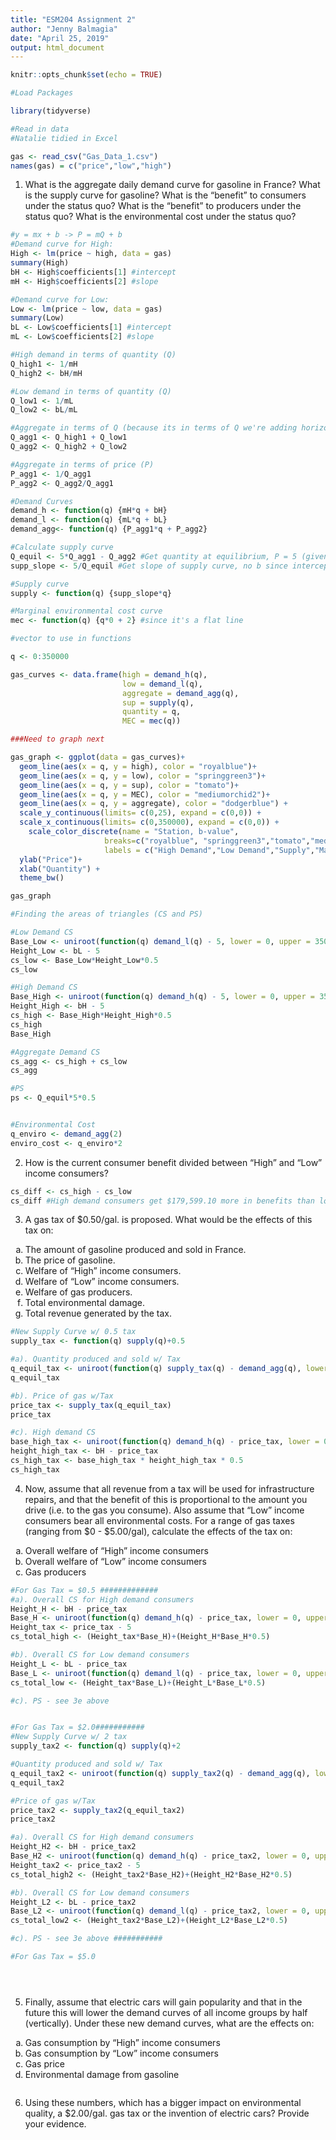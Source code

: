 ```yaml
---
title: "ESM204 Assignment 2"
author: "Jenny Balmagia"
date: "April 25, 2019"
output: html_document
---
```


```r
knitr::opts_chunk$set(echo = TRUE)
```

```r
#Load Packages 

library(tidyverse)

#Read in data
#Natalie tidied in Excel

gas <- read_csv("Gas_Data_1.csv")
names(gas) = c("price","low","high")

```

1. What is the aggregate daily demand curve for gasoline in France? What is the
supply curve for gasoline? What is the “benefit” to consumers under the status
quo? What is the “benefit” to producers under the status quo? What is the
environmental cost under the status quo?

```r
#y = mx + b -> P = mQ + b
#Demand curve for High:
High <- lm(price ~ high, data = gas)
summary(High)
bH <- High$coefficients[1] #intercept
mH <- High$coefficients[2] #slope

#Demand curve for Low: 
Low <- lm(price ~ low, data = gas)
summary(Low)
bL <- Low$coefficients[1] #intercept
mL <- Low$coefficients[2] #slope

#High demand in terms of quantity (Q)
Q_high1 <- 1/mH
Q_high2 <- bH/mH

#Low demand in terms of quantity (Q)
Q_low1 <- 1/mL
Q_low2 <- bL/mL

#Aggregate in terms of Q (because its in terms of Q we're adding horizontally)
Q_agg1 <- Q_high1 + Q_low1
Q_agg2 <- Q_high2 + Q_low2

#Aggregate in terms of price (P)
P_agg1 <- 1/Q_agg1
P_agg2 <- Q_agg2/Q_agg1

#Demand Curves
demand_h <- function(q) {mH*q + bH}
demand_l <- function(q) {mL*q + bL}
demand_agg<- function(q) {P_agg1*q + P_agg2} 

#Calculate supply curve
Q_equil <- 5*Q_agg1 - Q_agg2 #Get quantity at equilibrium, P = 5 (given)
supp_slope <- 5/Q_equil #Get slope of supply curve, no b since intercept is 0

#Supply curve 
supply <- function(q) {supp_slope*q}

#Marginal environmental cost curve
mec <- function(q) {q*0 + 2} #since it's a flat line

#vector to use in functions

q <- 0:350000

gas_curves <- data.frame(high = demand_h(q), 
                         low = demand_l(q), 
                         aggregate = demand_agg(q), 
                         sup = supply(q),
                         quantity = q,
                         MEC = mec(q))

###Need to graph next

gas_graph <- ggplot(data = gas_curves)+
  geom_line(aes(x = q, y = high), color = "royalblue")+
  geom_line(aes(x = q, y = low), color = "springgreen3")+
  geom_line(aes(x = q, y = sup), color = "tomato")+
  geom_line(aes(x = q, y = MEC), color = "mediumorchid2")+
  geom_line(aes(x = q, y = aggregate), color = "dodgerblue") +
  scale_y_continuous(limits= c(0,25), expand = c(0,0)) +
  scale_x_continuous(limits= c(0,350000), expand = c(0,0)) +
    scale_color_discrete(name = "Station, b-value",
                     breaks=c("royalblue", "springgreen3","tomato","mediumorchid2", "dodgerblue"),
                     labels = c("High Demand","Low Demand","Supply","Marginal Environmental Cost", "Aggregate")) +
  ylab("Price")+
  xlab("Quantity") +
  theme_bw()

gas_graph

#Finding the areas of triangles (CS and PS)

#Low Demand CS
Base_Low <- uniroot(function(q) demand_l(q) - 5, lower = 0, upper = 350000)$root 
Height_Low <- bL - 5
cs_low <- Base_Low*Height_Low*0.5
cs_low

#High Demand CS
Base_High <- uniroot(function(q) demand_h(q) - 5, lower = 0, upper = 350000)$root
Height_High <- bH - 5
cs_high <- Base_High*Height_High*0.5
cs_high
Base_High

#Aggregate Demand CS
cs_agg <- cs_high + cs_low
cs_agg

#PS
ps <- Q_equil*5*0.5


#Environmental Cost 
q_enviro <- demand_agg(2)
enviro_cost <- q_enviro*2


```

2. How is the current consumer benefit divided between “High” and “Low” income
consumers?

```r
cs_diff <- cs_high - cs_low
cs_diff #High demand consumers get $179,599.10 more in benefits than low demand consumers

```

3. A gas tax of $0.50/gal. is proposed. What would be the effects of this tax on:
a. The amount of gasoline produced and sold in France.
b. The price of gasoline.
c. Welfare of “High” income consumers.
d. Welfare of “Low” income consumers.
e. Welfare of gas producers.
f. Total environmental damage.
g. Total revenue generated by the tax.

```r
#New Supply Curve w/ 0.5 tax
supply_tax <- function(q) supply(q)+0.5

#a). Quantity produced and sold w/ Tax
q_equil_tax <- uniroot(function(q) supply_tax(q) - demand_agg(q), lower = 0, upper = 350000)$root
q_equil_tax

#b). Price of gas w/Tax
price_tax <- supply_tax(q_equil_tax)
price_tax

#c). High demand CS
base_high_tax <- uniroot(function(q) demand_h(q) - price_tax, lower = 0, upper = 350000)$root
height_high_tax <- bH - price_tax
cs_high_tax <- base_high_tax * height_high_tax * 0.5
cs_high_tax

```

4. Now, assume that all revenue from a tax will be used for infrastructure repairs,
and that the benefit of this is proportional to the amount you drive (i.e. to the gas
you consume). Also assume that “Low” income consumers bear all
environmental costs. For a range of gas taxes (ranging from $0 - $5.00/gal),
calculate the effects of the tax on:
a. Overall welfare of “High” income consumers
b. Overall welfare of “Low” income consumers
c. Gas producers

```r
#For Gas Tax = $0.5 #############
#a). Overall CS for High demand consumers
Height_H <- bH - price_tax
Base_H <- uniroot(function(q) demand_h(q) - price_tax, lower = 0, upper = 350000)$root
Height_tax <- price_tax - 5
cs_total_high <- (Height_tax*Base_H)+(Height_H*Base_H*0.5)

#b). Overall CS for Low demand consumers
Height_L <- bL - price_tax
Base_L <- uniroot(function(q) demand_l(q) - price_tax, lower = 0, upper = 350000)$root
cs_total_low <- (Height_tax*Base_L)+(Height_L*Base_L*0.5)

#c). PS - see 3e above


#For Gas Tax = $2.0###########
#New Supply Curve w/ 2 tax
supply_tax2 <- function(q) supply(q)+2

#Quantity produced and sold w/ Tax
q_equil_tax2 <- uniroot(function(q) supply_tax2(q) - demand_agg(q), lower = 0, upper = 350000)$root
q_equil_tax2

#Price of gas w/Tax
price_tax2 <- supply_tax2(q_equil_tax2)
price_tax2

#a). Overall CS for High demand consumers
Height_H2 <- bH - price_tax2
Base_H2 <- uniroot(function(q) demand_h(q) - price_tax2, lower = 0, upper = 350000)$root
Height_tax2 <- price_tax2 - 5
cs_total_high2 <- (Height_tax2*Base_H2)+(Height_H2*Base_H2*0.5)

#b). Overall CS for Low demand consumers
Height_L2 <- bL - price_tax2
Base_L2 <- uniroot(function(q) demand_l(q) - price_tax2, lower = 0, upper = 350000)$root
cs_total_low2 <- (Height_tax2*Base_L2)+(Height_L2*Base_L2*0.5)

#c). PS - see 3e above ###########

#For Gas Tax = $5.0





```

5. Finally, assume that electric cars will gain popularity and that in the future this
will lower the demand curves of all income groups by half (vertically). Under
these new demand curves, what are the effects on:
a. Gas consumption by “High” income consumers
b. Gas consumption by “Low” income consumers
c. Gas price
d. Environmental damage from gasoline

```r


```

6. Using these numbers, which has a bigger impact on environmental quality, a
$2.00/gal. gas tax or the invention of electric cars? Provide your evidence.
